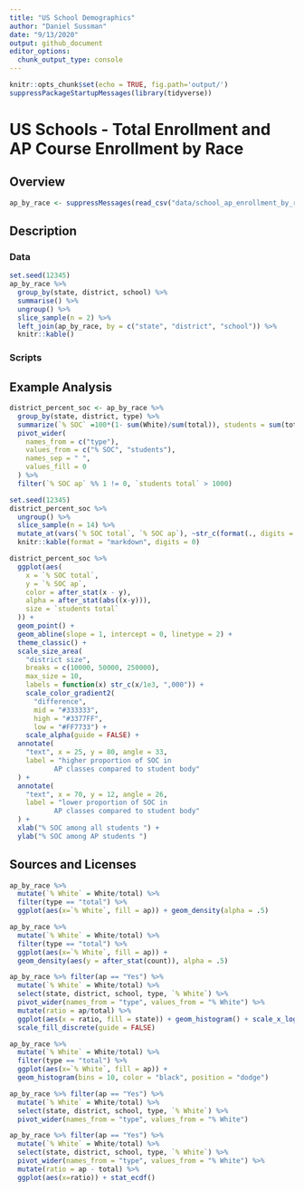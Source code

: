```yaml
---
title: "US School Demographics"
author: "Daniel Sussman"
date: "9/13/2020"
output: github_document
editor_options: 
  chunk_output_type: console
---
```


```r
knitr::opts_chunk$set(echo = TRUE, fig.path='output/')
suppressPackageStartupMessages(library(tidyverse))
```

# US Schools - Total Enrollment and AP Course Enrollment by Race

## Overview

```r
ap_by_race <- suppressMessages(read_csv("data/school_ap_enrollment_by_race.csv"))
```



## Description




### Data


```r
set.seed(12345)
ap_by_race %>%
  group_by(state, district, school) %>%
  summarise() %>%
  ungroup() %>%
  slice_sample(n = 2) %>%
  left_join(ap_by_race, by = c("state", "district", "school")) %>%
  knitr::kable()
```


### Scripts

## Example Analysis

```r
district_percent_soc <- ap_by_race %>%
  group_by(state, district, type) %>%
  summarize(`% SOC` =100*(1- sum(White)/sum(total)), students = sum(total)) %>%
  pivot_wider(
    names_from = c("type"),
    values_from = c("% SOC", "students"),
    names_sep = " ",
    values_fill = 0
  ) %>%
  filter(`% SOC ap` %% 1 != 0, `students total` > 1000)
```

```r
set.seed(12345)
district_percent_soc %>%
  ungroup() %>%
  slice_sample(n = 14) %>%
  mutate_at(vars(`% SOC total`, `% SOC ap`), ~str_c(format(., digits = 1), "%")) %>%
  knitr::kable(format = "markdown", digits = 0)
```

```r
district_percent_soc %>%
  ggplot(aes(
    x = `% SOC total`,
    y = `% SOC ap`,
    color = after_stat(x - y),
    alpha = after_stat(abs((x-y))),
    size = `students total`
  )) +
  geom_point() +
  geom_abline(slope = 1, intercept = 0, linetype = 2) +
  theme_classic() +
  scale_size_area(
    "district size",
    breaks = c(10000, 50000, 250000),
    max_size = 10,
    labels = function(x) str_c(x/1e3, ",000")) +
    scale_color_gradient2(
      "difference",
      mid = "#333333",
      high = "#3377FF",
      low = "#FF7733") +
    scale_alpha(guide = FALSE) +
  annotate(
    "text", x = 25, y = 80, angle = 33,
    label = "higher proportion of SOC in 
           AP classes compared to student body"
  ) +
  annotate(
    "text", x = 70, y = 12, angle = 26,
    label = "lower proportion of SOC in 
           AP classes compared to student body"
  ) +
  xlab("% SOC among all students ") +
  ylab("% SOC among AP students ")
```

## Sources and Licenses



```r
ap_by_race %>%
  mutate(`% White` = White/total) %>%
  filter(type == "total") %>%
  ggplot(aes(x=`% White`, fill = ap)) + geom_density(alpha = .5)

ap_by_race %>%
  mutate(`% White` = White/total) %>%
  filter(type == "total") %>%
  ggplot(aes(x=`% White`, fill = ap)) +
  geom_density(aes(y = after_stat(count)), alpha = .5)

ap_by_race %>% filter(ap == "Yes") %>% 
  mutate(`% White` = White/total) %>%
  select(state, district, school, type, `% White`) %>%
  pivot_wider(names_from = "type", values_from = "% White") %>%
  mutate(ratio = ap/total) %>%
  ggplot(aes(x = ratio, fill = state)) + geom_histogram() + scale_x_log10() +
  scale_fill_discrete(guide = FALSE)

ap_by_race %>%
  mutate(`% White` = White/total) %>%
  filter(type == "total") %>%
  ggplot(aes(x=`% White`, fill = ap)) +
  geom_histogram(bins = 10, color = "black", position = "dodge")

ap_by_race %>% filter(ap == "Yes") %>% 
  mutate(`% White` = White/total) %>%
  select(state, district, school, type, `% White`) %>%
  pivot_wider(names_from = "type", values_from = "% White")

ap_by_race %>% filter(ap == "Yes") %>% 
  mutate(`% White` = White/total) %>%
  select(state, district, school, type, `% White`) %>%
  pivot_wider(names_from = "type", values_from = "% White") %>%
  mutate(ratio = ap - total) %>%
  ggplot(aes(x=ratio)) + stat_ecdf()
```
